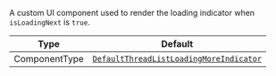 A custom UI component used to render the loading indicator when `isLoadingNext` is `true`.

| Type          | Default                                                                                                                                                     |
| ------------- | ----------------------------------------------------------------------------------------------------------------------------------------------------------- |
| ComponentType | [`DefaultThreadListLoadingMoreIndicator`](https://github.com/GetStream/stream-chat-react-native/blob/main/package/src/components/ThreadList/ThreadList.tsx) |
